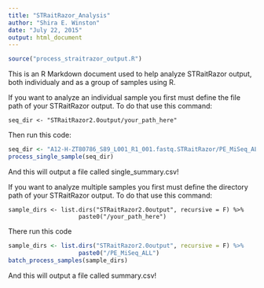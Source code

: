 ```yaml
---
title: "STRaitRazor_Analysis"
author: "Shira E. Winston"
date: "July 22, 2015"
output: html_document
---
```


```r
source("process_straitrazor_output.R")
```


This is an R Markdown document used to help analyze STRaitRazor output, both individualy and as a group of samples using R. 

If you want to analyze an individual sample you first must define the file path of your STRaitRazor output.
To do that use this command:

```
seq_dir <- "STRaitRazor2.0output/your_path_here"
```

Then run this code:
```r
seq_dir <- "A12-H-ZT80786_S89_L001_R1_001.fastq.STRaitRazor/PE_MiSeq_ALL/"
process_single_sample(seq_dir) 
```
And this will output a file called single_summary.csv!

If you want to analyze multiple samples you first must define the directory path of your STRaitRazor output.
To do that use this command:

```
sample_dirs <- list.dirs("STRaitRazor2.0output", recursive = F) %>% 
                    paste0("/your_path_here")
```

There run this code

```r
sample_dirs <- list.dirs("STRaitRazor2.0output", recursive = F) %>% 
                    paste0("/PE_MiSeq_ALL")
batch_process_samples(sample_dirs)
```
And this will output a file called summary.csv!

